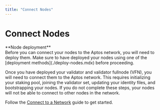 ```yaml
---
title: "Connect Nodes"
---
```



# Connect Nodes

<Callout type="warning">
**Node deployment** <br />
Before you can connect your nodes to the Aptos network, you will need to deploy them. Make sure to have
deployed your nodes using one of the [deployment methods](./deploy-nodes.mdx) before proceeding.
</Callout>

Once you have deployed your validator and validator fullnode (VFN), you will need to
connect them to the Aptos network. This requires initializing your staking pool, joining the validator set,
updating your identity files, and bootstrapping your nodes. If you do not complete these steps, your nodes
will not be able to connect to other nodes in the network.

Follow the [Connect to a Network](./connect-nodes/connect-to-aptos-network.mdx) guide to get started.
